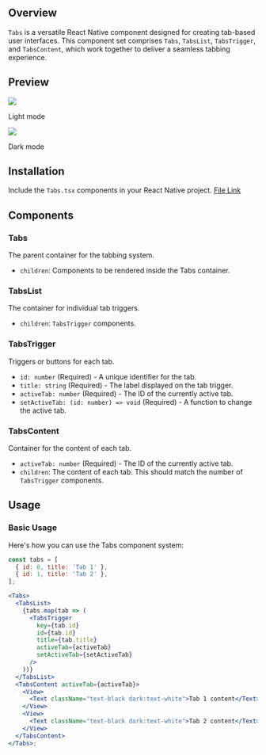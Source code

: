 ## Overview

`Tabs` is a versatile React Native component designed for creating tab-based user interfaces. This component set comprises `Tabs`, `TabsList`, `TabsTrigger`, and `TabsContent`, which work together to deliver a seamless tabbing experience.

## Preview

<div style={{ display: 'flex', justifyContent: 'center' }}>
  <div>
    <img src="https://raw.githubusercontent.com/Mobilecn-UI/nativecn-ui/main/assets/examples/components/tabs-light.png" />
    <p>Light mode</p>
  </div>
  <div>
    <img src="https://raw.githubusercontent.com/Mobilecn-UI/nativecn-ui/main/assets/examples/components/tabs-dark.png" />
    <p>Dark mode</p>
  </div>
</div>

## Installation

Include the `Tabs.tsx` components in your React Native project. [File Link](https://github.com/nativecn-UI/nativecn-playground/blob/main/Nativecn%20Playground.components/Tabs.tsx)

## Components

### Tabs

The parent container for the tabbing system.

- `children`: Components to be rendered inside the Tabs container.

### TabsList

The container for individual tab triggers.

- `children`: `TabsTrigger` components.

### TabsTrigger

Triggers or buttons for each tab.

- `id: number` (Required) - A unique identifier for the tab.
- `title: string` (Required) - The label displayed on the tab trigger.
- `activeTab: number` (Required) - The ID of the currently active tab.
- `setActiveTab: (id: number) => void` (Required) - A function to change the active tab.

### TabsContent

Container for the content of each tab.

- `activeTab: number` (Required) - The ID of the currently active tab.
- `children`: The content of each tab. This should match the number of `TabsTrigger` components.

## Usage

### Basic Usage

Here's how you can use the Tabs component system:

```jsx
const tabs = [
  { id: 0, title: 'Tab 1' },
  { id: 1, title: 'Tab 2' },
];

<Tabs>
  <TabsList>
    {tabs.map(tab => (
      <TabsTrigger
        key={tab.id}
        id={tab.id}
        title={tab.title}
        activeTab={activeTab}
        setActiveTab={setActiveTab}
      />
    ))}
  </TabsList>
  <TabsContent activeTab={activeTab}>
    <View>
      <Text className="text-black dark:text-white">Tab 1 content</Text>
    </View>
    <View>
      <Text className="text-black dark:text-white">Tab 2 content</Text>
    </View>
  </TabsContent>
</Tabs>;
```
